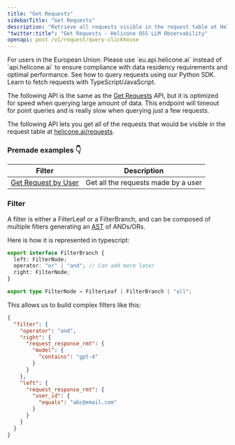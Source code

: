 ```yaml
---
title: "Get Requests"
sidebarTitle: "Get Requests"
description: "Retrieve all requests visible in the request table at Helicone."
"twitter:title": "Get Requests - Helicone OSS LLM Observability"
openapi: post /v1/request/query-clickhouse
---
```


<Warning>
  For users in the European Union: Please use `eu.api.helicone.ai` instead of
  `api.helicone.ai` to ensure compliance with data residency requirements and
  optimal performance.
</Warning>

<CardGroup cols={2}>
  <Card
    title="Python Example"
    href="https://github.com/Helicone/helicone/tree/main/examples/export/python"
    icon="python"
  >
    See how to query requests using our Python SDK.
  </Card>
  <Card
    title="TypeScript Example"
    href="https://github.com/Helicone/helicone/tree/main/examples/export/typescript"
    icon="code"
  >
    Learn to fetch requests with TypeScript/JavaScript.
  </Card>
</CardGroup>

The following API is the same as the [Get Requests](/rest/request/post-v1requestquery) API, but it is optimized for speed when querying large amount of data. This endpoint will timeout for point queries and is really slow when querying just a few requests.

The following API lets you get all of the requests
that would be visible in the request table at
[helicone.ai/requests](https://helicone.ai/requests).

### Premade examples 👇

| Filter                                                         | Description                         |
| -------------------------------------------------------------- | ----------------------------------- |
| [Get Request by User](/guides/cookbooks/getting-user-requests) | Get all the requests made by a user |

### Filter

A filter is either a FilterLeaf or a FilterBranch, and can be composed of multiple filters generating an [AST](https://en.wikipedia.org/wiki/Abstract_syntax_tree) of ANDs/ORs.

Here is how it is represented in typescript:

```ts
export interface FilterBranch {
  left: FilterNode;
  operator: "or" | "and"; // Can add more later
  right: FilterNode;
}

export type FilterNode = FilterLeaf | FilterBranch | "all";
```

This allows us to build complex filters like this:

```json
{
  "filter": {
    "operator": "and",
    "right": {
      "request_response_rmt": {
        "model": {
          "contains": "gpt-4"
        }
      }
    },
    "left": {
      "request_response_rmt": {
        "user_id": {
          "equals": "abc@email.com"
        }
      }
    }
  }
}
```
